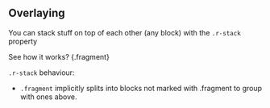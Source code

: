 ## Overlaying

::: {.r-stack}
::: {.fragment}
You can stack stuff on top of each other (any block) with the `.r-stack` property 
:::
::: {.fragment}
See how it works? {.fragment}
:::
::: 

`.r-stack` behaviour: 

- `.fragment` implicitly splits into blocks not marked with .fragment to group with ones above. 